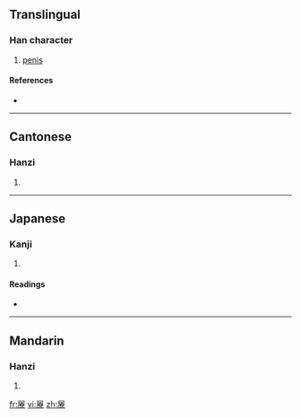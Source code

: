 ==Translingual==

===Han character===
{{Han char|rn=44|rad=尸|as=15|sn=18|four=7729<sub>6</sub>|canj=尸十大火 (SJKF)}}

# [[penis]]

====References====
* {{Han ref|kx=0304.030|dkj=07813|dj=0602.110|hdz=20982.010|uh=5C6A|ud=23658|bh=EFC3|bd=61379}}

----

==Cantonese==

===Hanzi===
{{yue-hanzi|jyut=|y=liu4}}

# {{defn|Cantonese|sort=尸15}}

----

==Japanese==

===Kanji===
{{ja-kanji|grade=|rs=尸15}}

# {{defn|Japanese|sort=尸15}}

====Readings====
* {{ja-readings|on=[[りょう]] (ryō)|kun=}}

----

==Mandarin==

===Hanzi===
{{cmn-hanzi|pin=[[liáo]] ([[liao2]])|wg=liao<sup>2</sup>}}

# {{defn|Mandarin|sort=尸15}}

[[fr:屪]]
[[vi:屪]]
[[zh:屪]]